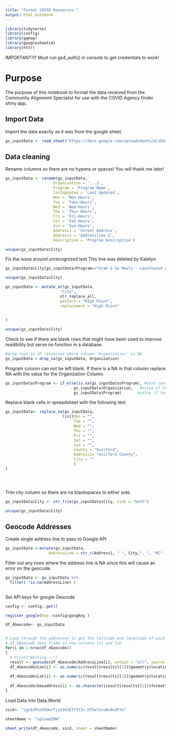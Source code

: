 ```yaml
---
title: "Format COVID Resources "
output: html_notebook
---
```



```r
library(tidyverse)
library(config)
library(ggmap)
library(googlesheets4)
library(httr)
```


IMPORTANT!!!! Must run gs4_auth() in console to get credentials to work!


# Purpose

The purpose of this notebook to format the data received from the Community Alignment Specialist for use with the COVID Agency finder shiny app. 


## Import Data

Import the data exactly as it was from the google sheet.

```r
gs_inputData <- read_sheet("https://docs.google.com/spreadsheets/d/1bSd_SqkWOQMdgAkzsCbOLFK6nQy5OiYVWzzNi4ZuEoo/edit?usp=sharing")
```

## Data cleaning

Rename columns so there are no hypens or spaces! You will thank me later!

```r
gs_inputData <- rename(gs_inputData,
                     Organization = '...1',
                     Program = 'Program Name',
                     lastUpdated = 'Last Updated',
                     Mon = 'Mon-Hours',
                     Tue = 'Tues-Hours',
                     Wed = 'Wed-Hours',
                     Thu = 'Thur-Hours',
                     Fri = 'Fri-Hours',
                     Sat = 'Sat-Hours',
                     Sun = 'Sun-Hours',
                     Address1 = 'Street Address',
                     Address2 = 'Addressline 2',
                     Description = 'Program Description')
```










```r
unique(gs_inputData$City)
```




Fix the issue around unrecognized text
This line was deleted by Katelyn 

```r
                     

gs_inputData$City[gs_inputData$Program=="Grab & Go Meals - Laurelwood Apartments"] <- "High Point"

unique(gs_inputData$City)
```



```r
gs_inputData <- mutate_at(gs_inputData, 
                        "City",
                        str_replace_all,
                        pattern = "HIgh Point",
                        replacement = "High Point"
                                   
                        
)

unique(gs_inputData$City)
```







Check to see if there are blank rows that might have been used to improve readibility but serve no function in a database.

```r
#drop rows in df resources where column 'Organization' is NA
gs_inputData <-drop_na(gs_inputData, Organization)
```


Program column can not be left blank. If there is a NA in that column replace NA with the value for the Organization Column.

```r

gs_inputData$Program <- if_else(is.na(gs_inputData$Program), #test condition 
                              gs_inputData$Organization,   #value if test TRUE
                              gs_inputData$Program)       #value if test FALSE  


```



Replace blank cells in spreadsheet with the following text.


```r
gs_inputData<- replace_na(gs_inputData,
                         list(Mon = "",
                              Tue = "",
                              Wed = "",
                              Thu = "",
                              Fri = "",
                              Sat = "",
                              Sun = "",
                              County = "Guilford",
                              Address1= "Guilford County",
                              City = ""
                              )
)


 
```


Trim city column so there are no blankspaces to either side. 
```r

  
gs_inputData$City <- str_trim(gs_inputData$City, side = "both")
```










```r
unique(gs_inputData$City)
```





## Geocode Addresses

Create single address line to pass to Google API

```r
gs_inputData <-mutate(gs_inputData,
                   AddressLine = str_c(Address1, " ", City,", ", "NC" , sep = "" ))
```



Filter out any rows where the address line is NA since this will cause an error on the geocode.
```r
gs_inputData <- gs_inputData %>%
  filter( !is.na(AddressLine) )
  
```




Set API keys for google Geocode

```r
config <- config::get()

register_google(key =config$googKey )
```




```r
df_4Geocode<- gs_inputData


# Loop through the addresses to get the latitude and longitude of each address and add it to the
# df_4Geocode data frame in new columns lat and lon
for(i in 1:nrow(df_4Geocode))
{
  # Print("Working...")
  result <- geocode(df_4Geocode$AddressLine[i], output = "all", source = "google", )
  df_4Geocode$Lon[i] <- as.numeric(result$results[[1]]$geometry$location$lng)
  
  df_4Geocode$Lat[i] <- as.numeric(result$results[[1]]$geometry$location$lat)
  
  df_4Geocode$Geoaddress[i] <- as.character(result$results[[1]]$formatted_address)
}
```


Load Data into Data.World

```r
ssid<- "1gvbJPuxXSUwrTjyVtKJEffItIx_H73wlhxsWc0nZFtU"

sheetName <- "upload2DW"
```


```r
sheet_write(df_4Geocode, ssid, sheet = sheetName)
```

